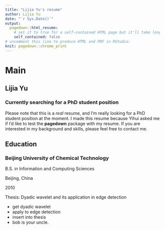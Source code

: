 ```yaml
---
title: "Lijia Yu's resume"
author: Lijia Yu
date: "`r Sys.Date()`"
output:
  pagedown::html_resume:
    # set it to true for a self-contained HTML page but it'll take longer to render
    self_contained: false
# uncomment this line to produce HTML and PDF in RStudio:
knit: pagedown::chrome_print
---
```



# Main

## Lijia Yu {#title}

### Currently searching for a PhD student position

Please note that this is a *real* resume, and I'm really looking for a PhD student position at the moment. I made this resume because Yihui asked me if I'd like to test the **pagedown** package with my resume. If you are interested in my background and skills, please feel free to contact me.

## Education {data-icon="graduation-cap"}

### Beijing University of Chemical Technology

B.S. in Information and Computing Sciences

Beijing, China

2010

Thesis: Dyadic wavelet and its application in edge detection

::: concise
- get dyadic wavelet
- apply to edge detection
- insert into thesis
- bob is your uncle.
:::


